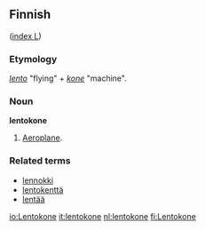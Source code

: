 ==Finnish==
([[Wiktionary:Finnish_index_l|index L]])

===Etymology===
''[[lento#Finnish|lento]]'' "flying" + ''[[kone]]'' "machine".

===Noun===
'''lentokone'''

# [[Aeroplane]].

===Related terms===
*[[lennokki]]
*[[lentokenttä]]
*[[lentää]]

[[io:Lentokone]]
[[it:lentokone]]
[[nl:lentokone]]
[[fi:Lentokone]]